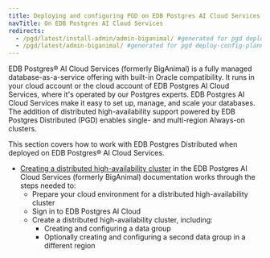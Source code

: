 ```yaml
---
title: Deploying and configuring PGD on EDB Postgres AI Cloud Services
navTitle: On EDB Postgres AI Cloud Services
redirects:
  - /pgd/latest/install-admin/admin-biganimal/ #generated for pgd deploy-config-planning reorg 
  - /pgd/latest/admin-biganimal/ #generated for pgd deploy-config-planning reorg 
---
```


EDB Postgres® AI Cloud Services (formerly BigAnimal) is a fully managed database-as-a-service offering with built-in Oracle compatibility. It runs in your cloud account or the cloud account of EDB Postgres AI Cloud Services, where it's operated by our Postgres experts. EDB Postgres AI Cloud Services make it easy to set up, manage, and scale your databases. The addition of distributed high-availability support powered by EDB Postgres Distributed (PGD) enables single- and multi-region Always-on clusters. 

This section covers how to work with EDB Postgres Distributed when deployed on EDB Postgres® AI Cloud Services. 

* [Creating a distributed high-availability cluster](/biganimal/latest/getting_started/creating_a_cluster/creating_a_dha_cluster/) in the EDB Postgres AI Cloud Services (formerly BigAnimal) documentation works through the steps needed to:
  * Prepare your cloud environment for a distributed high-availability cluster
  * Sign in to EDB Postgres AI Cloud 
  * Create a distributed high-availability cluster, including:
    * Creating and configuring a data group
    * Optionally creating and configuring a second data group in a different region
